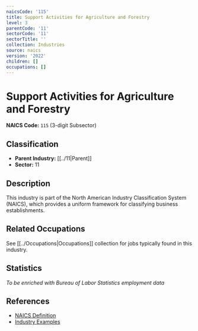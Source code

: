 ```yaml
---
naicsCode: '115'
title: Support Activities for Agriculture and Forestry
level: 3
parentCode: '11'
sectorCode: '11'
sectorTitle: ''
collection: Industries
source: naics
version: '2022'
children: []
occupations: []
---
```

# Support Activities for Agriculture and Forestry

**NAICS Code:** `115` (3-digit Subsector)

## Classification

- **Parent Industry:** [[../11|Parent]]
- **Sector:** 11

## Description

This industry is part of the North American Industry Classification System (NAICS), which provides a uniform framework for classifying business establishments.

## Related Occupations

See [[../Occupations|Occupations]] collection for jobs typically found in this industry.

## Statistics

*To be enriched with Bureau of Labor Statistics employment data*

## References

- [NAICS Definition](https://www.census.gov/naics/)
- [Industry Examples](https://www.census.gov/naics/2022NAICS/)
